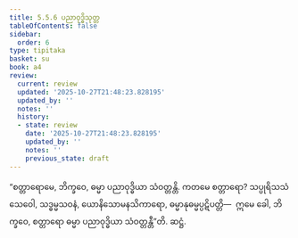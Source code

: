 ```yaml
---
title: 5.5.6 ပညာဝုဒ္ဓိသုတ္တ
tableOfContents: false
sidebar:
  order: 6
type: tipitaka
basket: su
book: a4
review:
  current: review
  updated: '2025-10-27T21:48:23.828195'
  updated_by: ''
  notes: ''
  history:
  - state: review
    date: '2025-10-27T21:48:23.828195'
    updated_by: ''
    notes: ''
    previous_state: draft
---
```



<ReviewStatus review={frontmatter.review} showDetails={true} />

<HypothesisAnnotation frontmatter={frontmatter} />

<DynamicBreadcrumb />

<Division number="248" book="a4" e="ch" v="15" p="567">

<Paragraph number="1506" book="a4">
“စတ္တာရောမေ, ဘိက္ခဝေ, ဓမ္မာ ပညာဝုဒ္ဓိယာ သံဝတ္တန္တိ. ကတမေ စတ္တာရော? သပ္ပုရိသသံသေဝေါ, သဒ္ဓမ္မသဝနံ, ယောနိသောမနသိကာရော, ဓမ္မာနုဓမ္မပ္ပဋိပတ္တိ—  ဣမေ ခေါ, ဘိက္ခဝေ, စတ္တာရော ဓမ္မာ ပညာဝုဒ္ဓိယာ သံဝတ္တန္တီ”တိ.

</Paragraph>
</Division>

<Paragraph number="1507" type="center" book="a4">
ဆဋ္ဌံ.
</Paragraph>